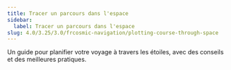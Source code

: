 ```yaml
---
title: Tracer un parcours dans l'espace
sidebar:
  label: Tracer un parcours dans l'espace
slug: 4.0/3.25/3.0/frcosmic-navigation/plotting-course-through-space
---
```


Un guide pour planifier votre voyage à travers les étoiles, avec des conseils et des meilleures pratiques.

